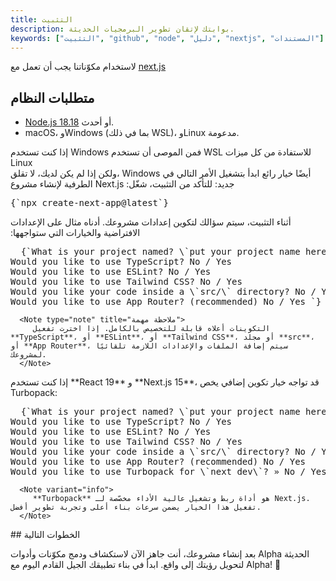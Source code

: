 ```yaml
---
title: التثبيت
description: بوابتك لإتقان تطوير البرمجيات الحديثة.
keywords: ["التثبيت", "github", "node", "دليل", "nextjs", "المستندات"]
---
```


لاستخدام مكوّناتنا يجب أن تعمل مع [next.js](https://nextjs.org/)

## متطلبات النظام

- [Node.js 18.18](https://nodejs.org/) أو أحدث.  
- macOS، وWindows (بما في ذلك WSL)، وLinux مدعومة.

<div className="not-prose px-4">
<Note>إذا كنت تستخدم Windows فمن الموصى أن تستخدم WSL للاستفادة من كل ميزات Linux <br/> ولكن إذا لم يكن لديك، لا تقلق، Windows أيضًا خيار رائع</Note>

<Step className='mt-6'>
<StepItem title="الخطوة 1: إنشاء مشروع Next.js جديد">
ابدأ بتشغيل الأمر التالي في الطرفية لإنشاء مشروع Next.js جديد:  
للتأكد من التثبيت، شغّل:

<Pre>{`npx create-next-app@latest`}</Pre>

</StepItem>
<StepItem title="الخطوة 2: إعداد مشروعك">
  أثناء التثبيت، سيتم سؤالك لتكوين إعدادات مشروعك. أدناه مثال على الإعدادات الافتراضية والخيارات التي ستواجهها:

<Pre>
  {`What is your project named? \`put your project name here\`  
Would you like to use TypeScript? No / Yes  
Would you like to use ESLint? No / Yes  
Would you like to use Tailwind CSS? No / Yes  
Would you like your code inside a \`src/\` directory? No / Yes  
Would you like to use App Router? (recommended) No / Yes `}
</Pre>

      <Note type="note" title="ملاحظة مهمة">
         التكوينات أعلاه قابلة للتخصيص بالكامل. إذا اخترت تفعيل **TypeScript**، أو **ESLint**، أو **Tailwind CSS**، أو مجلد **src**، أو **App Router**، سيتم إضافة الملفات والإعدادات اللازمة تلقائيًا لمشروعك.
      </Note>

</StepItem>
<StepItem title="الخطوة 3: إعدادات React 19 و Next.js 15 (اختياري)">
      إذا كنت تستخدم **React 19** و **Next.js 15**، قد تواجه خيار تكوين إضافي يخص Turbopack:

<Pre>
  {`What is your project named? \`put your project name here\`  
Would you like to use TypeScript? No / Yes  
Would you like to use ESLint? No / Yes  
Would you like to use Tailwind CSS? No / Yes  
Would you like your code inside a \`src/\` directory? No / Yes  
Would you like to use App Router? (recommended) No / Yes  
Would you like to use Turbopack for \`next dev\`? » No / Yes`}
</Pre>

      <Note variant="info">
         **Turbopack** هو أداة ربط وتشغيل عالية الأداء مخصّصة لـ Next.js. تفعيل هذا الخيار يضمن سرعات بناء أعلى وتجربة تطوير أفضل.
      </Note>

</StepItem>
</Step>
</div>
## الخطوات التالية

بعد إنشاء مشروعك، أنت جاهز الآن لاستكشاف ودمج مكوّنات وأدوات Alpha الحديثة لتحويل رؤيتك إلى واقع. ابدأ في بناء تطبيقك الجيل القادم اليوم مع Alpha! 🚀
